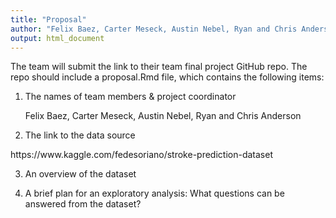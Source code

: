 ```yaml
---
title: "Proposal"
author: "Felix Baez, Carter Meseck, Austin Nebel, Ryan and Chris Anderson"
output: html_document
---
```


The team will submit the link to their team final project GitHub repo. The repo should include a proposal.Rmd file, which contains the following items:

1. The names of team members & project coordinator

    Felix Baez, Carter Meseck, Austin Nebel, Ryan and Chris Anderson

2. The link to the data source

https://www.kaggle.com/fedesoriano/stroke-prediction-dataset

3. An overview of the dataset

    
    
4. A brief plan for an exploratory analysis: What questions can be answered from the dataset?
     

```r

```